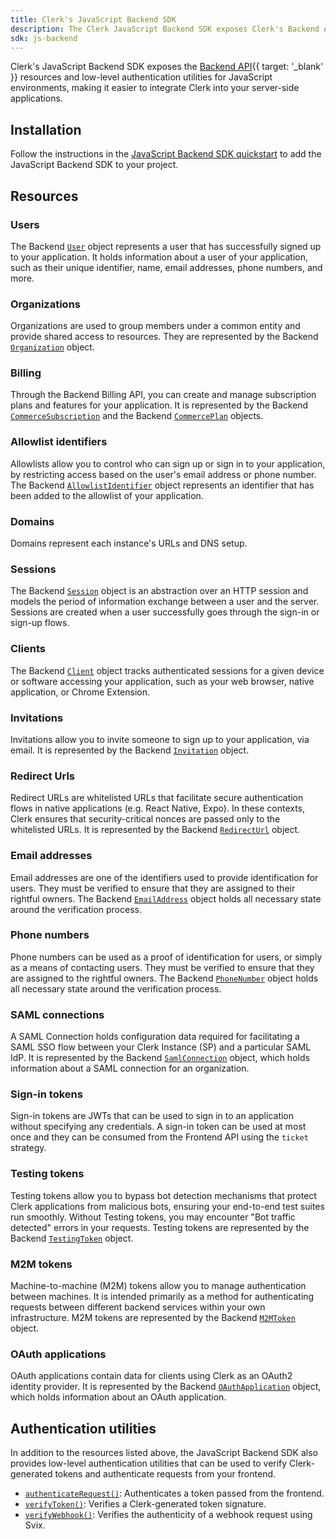 ```yaml
---
title: Clerk's JavaScript Backend SDK
description: The Clerk JavaScript Backend SDK exposes Clerk's Backend API resources and low-level authentication utilities for JavaScript environments.
sdk: js-backend
---
```


Clerk's JavaScript Backend SDK exposes the [Backend API](/docs/reference/backend-api){{ target: '_blank' }} resources and low-level authentication utilities for JavaScript environments, making it easier to integrate Clerk into your server-side applications.

## Installation

Follow the instructions in the [JavaScript Backend SDK quickstart](/docs/getting-started/quickstart) to add the JavaScript Backend SDK to your project.

## Resources

### Users

The Backend [`User`](/docs/references/backend/types/backend-user) object represents a user that has successfully signed up to your application. It holds information about a user of your application, such as their unique identifier, name, email addresses, phone numbers, and more.

### Organizations

Organizations are used to group members under a common entity and provide shared access to resources. They are represented by the Backend [`Organization`](/docs/references/backend/types/backend-organization) object.

### Billing

Through the Backend Billing API, you can create and manage subscription plans and features for your application. It is represented by the Backend [`CommerceSubscription`](/docs/references/backend/types/commerce-subscription) and the Backend [`CommercePlan`](/docs/references/backend/types/commerce-plan) objects.

### Allowlist identifiers

Allowlists allow you to control who can sign up or sign in to your application, by restricting access based on the user's email address or phone number. The Backend [`AllowlistIdentifier`](/docs/references/backend/types/allowlist-identifier) object represents an identifier that has been added to the allowlist of your application.

### Domains

Domains represent each instance's URLs and DNS setup.

### Sessions

The Backend [`Session`](/docs/references/backend/types/backend-session) object is an abstraction over an HTTP session and models the period of information exchange between a user and the server. Sessions are created when a user successfully goes through the sign-in or sign-up flows.

### Clients

The Backend [`Client`](/docs/references/backend/types/backend-client) object tracks authenticated sessions for a given device or software accessing your application, such as your web browser, native application, or Chrome Extension.

### Invitations

Invitations allow you to invite someone to sign up to your application, via email. It is represented by the Backend [`Invitation`](/docs/references/backend/types/backend-invitation) object.

### Redirect Urls

Redirect URLs are whitelisted URLs that facilitate secure authentication flows in native applications (e.g. React Native, Expo). In these contexts, Clerk ensures that security-critical nonces are passed only to the whitelisted URLs. It is represented by the Backend [`RedirectUrl`](/docs/references/backend/types/backend-redirect-url) object.

### Email addresses

Email addresses are one of the identifiers used to provide identification for users. They must be verified to ensure that they are assigned to their rightful owners. The Backend [`EmailAddress`](/docs/references/backend/types/backend-email-address) object holds all necessary state around the verification process.

### Phone numbers

Phone numbers can be used as a proof of identification for users, or simply as a means of contacting users. They must be verified to ensure that they are assigned to the rightful owners. The Backend [`PhoneNumber`](/docs/references/backend/types/backend-phone-number) object holds all necessary state around the verification process.

### SAML connections

A SAML Connection holds configuration data required for facilitating a SAML SSO flow between your Clerk Instance (SP) and a particular SAML IdP. It is represented by the Backend [`SamlConnection`](/docs/references/backend/types/backend-saml-connection) object, which holds information about a SAML connection for an organization.

### Sign-in tokens

Sign-in tokens are JWTs that can be used to sign in to an application without specifying any credentials. A sign-in token can be used at most once and they can be consumed from the Frontend API using the `ticket` strategy.

### Testing tokens

Testing tokens allow you to bypass bot detection mechanisms that protect Clerk applications from malicious bots, ensuring your end-to-end test suites run smoothly. Without Testing tokens, you may encounter "Bot traffic detected" errors in your requests. Testing tokens are represented by the Backend [`TestingToken`](/docs/references/backend/types/backend-testing-token) object.

### M2M tokens

Machine-to-machine (M2M) tokens allow you to manage authentication between machines. It is intended primarily as a method for authenticating requests between different backend services within your own infrastructure. M2M tokens are represented by the Backend [`M2MToken`](/docs/references/backend/types/backend-m2m-token) object.

### OAuth applications

OAuth applications contain data for clients using Clerk as an OAuth2 identity provider. It is represented by the Backend [`OAuthApplication`](/docs/references/backend/types/backend-oauth-application) object, which holds information about an OAuth application.

## Authentication utilities

In addition to the resources listed above, the JavaScript Backend SDK also provides low-level authentication utilities that can be used to verify Clerk-generated tokens and authenticate requests from your frontend.

- [`authenticateRequest()`](/docs/references/backend/authenticate-request): Authenticates a token passed from the frontend.
- [`verifyToken()`](/docs/references/backend/verify-token): Verifies a Clerk-generated token signature.
- [`verifyWebhook()`](/docs/references/backend/verify-webhook): Verifies the authenticity of a webhook request using Svix.
